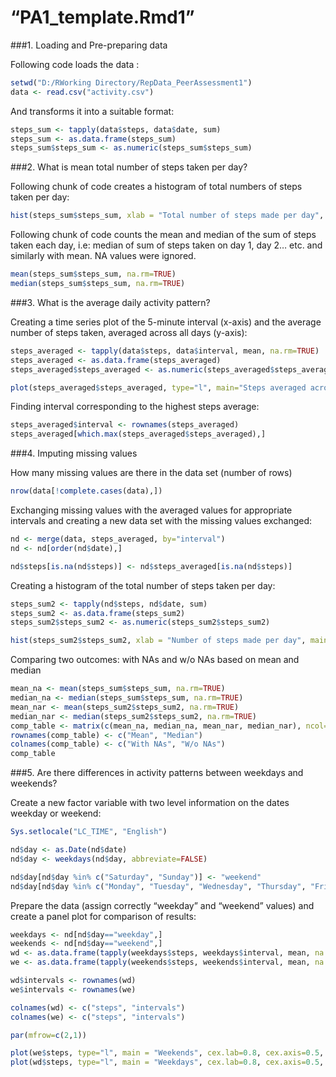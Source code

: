 "PA1_template.Rmd1"
===============================

###1. Loading and Pre-preparing data

Following code loads the data :

```r
setwd("D:/RWorking Directory/RepData_PeerAssessment1")
data <- read.csv("activity.csv")
```

And transforms it into a suitable format:
```r
steps_sum <- tapply(data$steps, data$date, sum)
steps_sum <- as.data.frame(steps_sum)
steps_sum$steps_sum <- as.numeric(steps_sum$steps_sum)
```

###2. What is mean total number of steps taken per day?

Following chunk of code creates a histogram of total numbers of steps taken per day:

```r
hist(steps_sum$steps_sum, xlab = "Total number of steps made per day", main= "Histogram of total steps made per day", cex.main = 1.2, cex.lab=0.8, font.lab = 3)
```

Following chunk of code counts the mean and median of the sum of steps taken each day, i.e: median of sum of steps taken on day 1, day 2... etc. and similarly with mean. NA values were ignored.

```r

mean(steps_sum$steps_sum, na.rm=TRUE)
median(steps_sum$steps_sum, na.rm=TRUE)
```

###3. What is the average daily activity pattern?

Creating a time series plot of the 5-minute interval (x-axis) and the average number of steps taken, averaged across all days (y-axis):

```r
steps_averaged <- tapply(data$steps, data$interval, mean, na.rm=TRUE)
steps_averaged <- as.data.frame(steps_averaged)
steps_averaged$steps_averaged <- as.numeric(steps_averaged$steps_averaged)

plot(steps_averaged$steps_averaged, type="l", main="Steps averaged across all days based on intervals", xlab="Intervals", ylab="Steps Averaged", cex.main = 1.2, cex.lab=0.8, font.lab = 3)

```

Finding interval corresponding to the highest steps average:

```r
steps_averaged$interval <- rownames(steps_averaged)
steps_averaged[which.max(steps_averaged$steps_averaged),]
```

###4. Imputing missing values

How many missing values are there in the data set (number of rows)
```r
nrow(data[!complete.cases(data),])
```

Exchanging missing values with the averaged values for appropriate intervals and creating a new data set with the missing values exchanged:

```r
nd <- merge(data, steps_averaged, by="interval")
nd <- nd[order(nd$date),]

nd$steps[is.na(nd$steps)] <- nd$steps_averaged[is.na(nd$steps)]

```

Creating a histogram of the total number of steps taken per day:

```r
steps_sum2 <- tapply(nd$steps, nd$date, sum)
steps_sum2 <- as.data.frame(steps_sum2)
steps_sum2$steps_sum2 <- as.numeric(steps_sum2$steps_sum2)

hist(steps_sum2$steps_sum2, xlab = "Number of steps made per day", main= "Histogram of total steps made per day (NAs exluded)", cex.main = 1.2, cex.lab=0.8, font.lab=3)
```

Comparing two outcomes: with NAs and w/o NAs based on mean and median

```r
mean_na <- mean(steps_sum$steps_sum, na.rm=TRUE)
median_na <- median(steps_sum$steps_sum, na.rm=TRUE)
mean_nar <- mean(steps_sum2$steps_sum2, na.rm=TRUE)
median_nar <- median(steps_sum2$steps_sum2, na.rm=TRUE)
comp_table <- matrix(c(mean_na, median_na, mean_nar, median_nar), ncol=2)
rownames(comp_table) <- c("Mean", "Median")
colnames(comp_table) <- c("With NAs", "W/o NAs")
comp_table
```

###5. Are there differences in activity patterns between weekdays and weekends?

Create a new factor variable with two level information on the dates weekday or weekend:

```r

Sys.setlocale("LC_TIME", "English")

nd$day <- as.Date(nd$date)
nd$day <- weekdays(nd$day, abbreviate=FALSE)

nd$day[nd$day %in% c("Saturday", "Sunday")] <- "weekend"
nd$day[nd$day %in% c("Monday", "Tuesday", "Wednesday", "Thursday", "Friday")] <- "weekday"
```

Prepare the data (assign correctly "weekday" and "weekend" values) and create a panel plot for comparison of results:

```r

weekdays <- nd[nd$day=="weekday",] 
weekends <- nd[nd$day=="weekend",]
wd <- as.data.frame(tapply(weekdays$steps, weekdays$interval, mean, na.rm=TRUE))
we <- as.data.frame(tapply(weekends$steps, weekends$interval, mean, na.rm=TRUE))

wd$intervals <- rownames(wd)
we$intervals <- rownames(we)

colnames(wd) <- c("steps", "intervals")
colnames(we) <- c("steps", "intervals")

par(mfrow=c(2,1))

plot(we$steps, type="l", main = "Weekends", cex.lab=0.8, cex.axis=0.5, font.lab=3, cex.main=1, xlab="Intervals", ylab="Number of steps", col="blue")
plot(wd$steps, type="l", main = "Weekdays", cex.lab=0.8, cex.axis=0.5, font.lab=3, cex.main=1, xlab="Intervals", ylab="Number of steps", col="blue")


```


